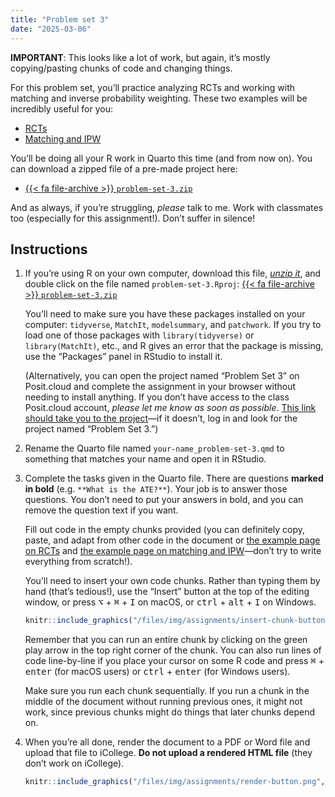 ```yaml
---
title: "Problem set 3"
date: "2025-03-06"
---
```


:::{.callout-note}
**IMPORTANT**: This looks like a lot of work, but again, it's mostly copying/pasting chunks of code and changing things.
:::

For this problem set, you'll practice analyzing RCTs and working with matching and inverse probability weighting. These two examples will be incredibly useful for you:

- [RCTs](/example/rcts.qmd)
- [Matching and IPW](/example/matching-ipw.qmd)

You'll be doing all your R work in Quarto this time (and from now on). You can download a zipped file of a pre-made project here:

- [{{< fa file-archive >}} `problem-set-3.zip`](/projects/problem-set-3.zip)

And as always, if you're struggling, *please* talk to me. Work with classmates too (especially for this assignment!). Don't suffer in silence!


## Instructions

1. If you're using R on your own computer, download this file, [*unzip it*](/resource/unzipping.qmd), and double click on the file named `problem-set-3.Rproj`: [{{< fa file-archive >}} `problem-set-3.zip`](/projects/problem-set-3.zip)

   You'll need to make sure you have these packages installed on your computer: `tidyverse`, `MatchIt`, `modelsummary`, and `patchwork`. If you try to load one of those packages with `library(tidyverse)` or `library(MatchIt)`, etc., and R gives an error that the package is missing, use the "Packages" panel in RStudio to install it.

   (Alternatively, you can open the project named "Problem Set 3" on Posit.cloud and complete the assignment in your browser without needing to install anything. If you don't have access to the class Posit.cloud account, *please let me know as soon as possible*. [This link should take you to the project](https://posit.cloud/spaces/599025/content/9520187)—if it doesn't, log in and look for the project named "Problem Set 3.")

2. Rename the Quarto file named `your-name_problem-set-3.qmd` to something that matches your name and open it in RStudio.

3. Complete the tasks given in the Quarto file. There are questions **marked in bold** (e.g. `**What is the ATE?**`). Your job is to answer those questions. You don't need to put your answers in bold, and you can remove the question text if you want.

   Fill out code in the empty chunks provided (you can definitely copy, paste, and adapt from other code in the document or [the example page on RCTs](/example/rcts.qmd) and [the example page on matching and IPW](/example/matching-ipw.qmd)—don't try to write everything from scratch!). 

   You'll need to insert your own code chunks. Rather than typing them by hand (that's tedious!), use the "Insert" button at the top of the editing window, or press  <kbd>⌥</kbd> + <kbd>⌘</kbd> + <kbd>I</kbd> on macOS, or <kbd>ctrl</kbd> + <kbd>alt</kbd> + <kbd>I</kbd> on Windows.

   ```r
   knitr::include_graphics("/files/img/assignments/insert-chunk-button.png", error = FALSE)
   ```

   Remember that you can run an entire chunk by clicking on the green play arrow in the top right corner of the chunk. You can also run lines of code line-by-line if you place your cursor on some R code and press <kbd>⌘</kbd> + <kbd>enter</kbd> (for macOS users) or <kbd>ctrl</kbd> + <kbd>enter</kbd> (for Windows users).

   Make sure you run each chunk sequentially. If you run a chunk in the middle of the document without running previous ones, it might not work, since previous chunks might do things that later chunks depend on.

4. When you're all done, render the document to a PDF or Word file and upload that file to iCollege. **Do not upload a rendered HTML file** (they don't work on iCollege).

   ```r
   knitr::include_graphics("/files/img/assignments/render-button.png", error = FALSE)
   ```
